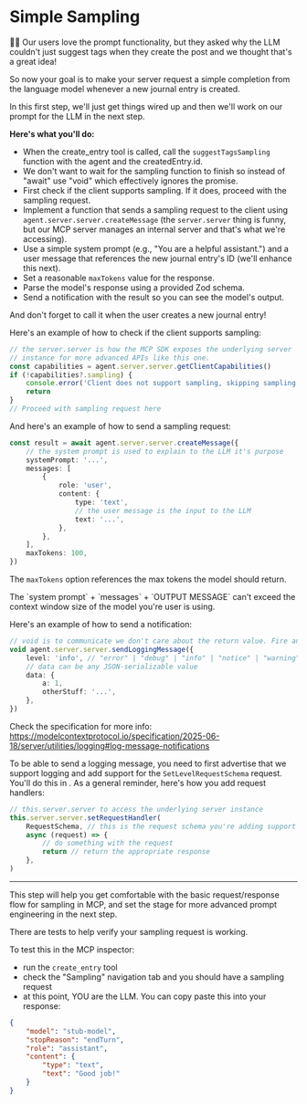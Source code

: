 # Simple Sampling

👨‍💼 Our users love the prompt functionality, but they asked why the LLM couldn't
just suggest tags when they create the post and we thought that's a great idea!

So now your goal is to make your server request a simple completion from the
language model whenever a new journal entry is created.

In this first step, we'll just get things wired up and then we'll work on our
prompt for the LLM in the next step.

**Here's what you'll do:**

- When the create_entry tool is called, call the `suggestTagsSampling` function
  with the agent and the createdEntry.id.
- We don't want to wait for the sampling function to finish so instead of "await"
  use "void" which effectively ignores the promise.
- First check if the client supports sampling. If it does, proceed with the
  sampling request.
- Implement a function that sends a sampling request to the client using
  `agent.server.server.createMessage` (the `server.server` thing is funny, but
  our MCP server manages an internal server and that's what we're accessing).
- Use a simple system prompt (e.g., "You are a helpful assistant.") and a user
  message that references the new journal entry's ID (we'll enhance this next).
- Set a reasonable `maxTokens` value for the response.
- Parse the model's response using a provided Zod schema.
- Send a notification with the result so you can see the model's output.

And don't forget to call it when the user creates a new journal entry!

Here's an example of how to check if the client supports sampling:

```ts
// the server.server is how the MCP SDK exposes the underlying server
// instance for more advanced APIs like this one.
const capabilities = agent.server.server.getClientCapabilities()
if (!capabilities?.sampling) {
	console.error('Client does not support sampling, skipping sampling request')
	return
}
// Proceed with sampling request here
```

And here's an example of how to send a sampling request:

```ts
const result = await agent.server.server.createMessage({
	// the system prompt is used to explain to the LLM it's purpose
	systemPrompt: '...',
	messages: [
		{
			role: 'user',
			content: {
				type: 'text',
				// the user message is the input to the LLM
				text: '...',
			},
		},
	],
	maxTokens: 100,
})
```

The `maxTokens` option references the max tokens the model should return.

<callout-warning>
	The `system prompt` + `messages` + `OUTPUT MESSAGE` can't exceed the context
	window size of the model you're user is using.
</callout-warning>

Here's an example of how to send a notification:

```ts
// void is to communicate we don't care about the return value. Fire and forget.
void agent.server.server.sendLoggingMessage({
	level: 'info', // "error" | "debug" | "info" | "notice" | "warning" | "critical" | "alert" | "emergency"
	// data can be any JSON-serializable value
	data: {
		a: 1,
		otherStuff: '...',
	},
})
```

Check the specification for more info:
https://modelcontextprotocol.io/specification/2025-06-18/server/utilities/logging#log-message-notifications

To be able to send a logging message, you need to first advertise that we support logging and add support for the `SetLevelRequestSchema` request. You'll do this in <InlineFile file="./src/index.ts" />. As a general reminder, here's how you add request handlers:

```ts
// this.server.server to access the underlying server instance
this.server.server.setRequestHandler(
	RequestSchema, // this is the request schema you're adding support for
	async (request) => {
		// do something with the request
		return // return the appropriate response
	},
)
```

---

This step will help you get comfortable with the basic request/response flow for
sampling in MCP, and set the stage for more advanced prompt engineering in the
next step.

There are tests to help verify your sampling request is working.

To test this in the MCP inspector:

- run the `create_entry` tool
- check the "Sampling" navigation tab and you should have a sampling request
- at this point, YOU are the LLM. You can copy paste this into your response:

```json filename=example-sampling-client-response.json
{
	"model": "stub-model",
	"stopReason": "endTurn",
	"role": "assistant",
	"content": {
		"type": "text",
		"text": "Good job!"
	}
}
```
